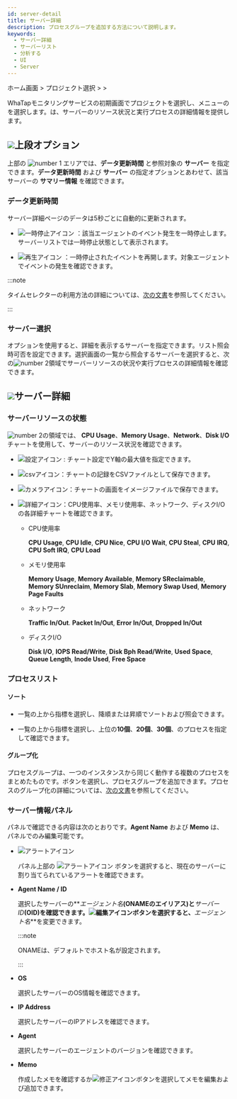 ```yaml
---
id: server-detail
title: サーバー詳細
description: プロセスグループを追加する方法について説明します。
keywords:
  - サーバー詳細
  - サーバーリスト
  - 分析する
  - UI
  - Server
---
```


ホーム画面 &gt; プロジェクト選択 &gt; <Cmdname sid="side_serverList" className="uitext" /> &gt; <Cmdname sid="side_serverDetail" className="uitext" />

WhaTapモニタリングサービスの初期画面でプロジェクトを選択し、<Cmdname sid="side_serverList" className="uitext" />メニューの<Cmdname sid="side_serverDetail" className="uitext" />を選択します。<Cmdname sid="side_serverDetail" className="uitext" />は、サーバーのリソース状況と実行プロセスの詳細情報を提供します。

<ImgLang img='server-detail.png' desc='서버 상세 sc'/>

## ![](/img/number-01.png)上段オプション

上部の ![number 1](/img/number-01.png) エリアでは、**データ更新時間** と参照対象の **サーバー** を指定できます。**データ更新時間** および **サーバー** の指定オプションとあわせて、該当サーバーの **サマリー情報** を確認できます。

### データ更新時間

サーバー詳細ページのデータは5秒ごとに自動的に更新されます。 

- ![一時停止アイコン](/img/ic-pause-green.svg) <Cmdname sid="paused_agent" className="uitext" />：該当エージェントのイベント発生を一時停止します。サーバーリストでは一時停止状態として表示されます。

- ![再生アイコン](/img/ic-play-grn.svg) <Cmdname sid="resume_agent" className="uitext" />：一時停止されたイベントを再開します。対象エージェントでイベントの発生を確認できます。

:::note 

タイムセレクターの利用方法の詳細については、[次の文書](usage-ui#timeselector)を参照してください。

:::

### サーバー選択

<Cmdname sid="select_server" className="uitext" />オプションを使用すると、詳細を表示するサーバーを指定できます。リスト照会時<Cmdname sid="DSC09486" className="uitext" />可否を設定できます。選択画面の一覧から照会するサーバーを選択すると、次の![number 2](/img/number-02.png)領域でサーバーリソースの状況や実行プロセスの詳細情報を確認できます。

## ![](/img/number-02.png)サーバー詳細

### サーバーリソースの状態

![number 2](/img/number-02.png)の領域では、 **CPU Usage**、**Memory Usage**、**Network**、**Disk I/O**チャートを使用して、サーバーのリソース状況を確認できます。

- ![設定アイコン](/img/ic-setting.svg) : チャート設定でY軸の最大値を指定できます。 

- ![csvアイコン](/img/ico-download.svg)：チャートの記録をCSVファイルとして保存できます。

- ![カメラアイコン](/img/ic-camera.svg)：チャートの画面をイメージファイルで保存できます。

- ![詳細アイコン](/img/ic-zoom-in.svg)：CPU使用率、メモリ使用率、ネットワーク、ディスクI/Oの各詳細チャートを確認できます。 

  - CPU使用率

    **CPU Usage**, **CPU Idle**, **CPU Nice**, **CPU I/O Wait**, **CPU Steal**, **CPU IRQ**, **CPU Soft IRQ**, **CPU Load**

  - メモリ使用率

    **Memory Usage**, **Memory Available**, **Memory SReclaimable**, **Memory SUnreclaim**, **Memory Slab**, **Memory Swap Used**, **Memory Page Faults**

  - ネットワーク

    **Traffic In/Out**. **Packet In/Out**, **Error In/Out**, **Dropped In/Out**

  - ディスクI/O

    **Disk I/O**, **IOPS Read/Write**, **Disk Bph Read/Write**, **Used Space**, **Queue Length**, **Inode Used**, **Free Space**

### プロセスリスト

#### ソート

- <Cmdname sid="sms_summary_process" className="uitext" />一覧の上から指標を選択し、降順または昇順でソートおよび照会できます。

- <Cmdname sid="sms_summary_process" className="uitext" />一覧の上から指標を選択し、上位の**10個**、**20個**、**30個**、<Cmdname sid="all" className="uitext" />のプロセスを指定して確認できます。

#### グループ化

プロセスグループは、一つのインスタンスから同じく動作する複数のプロセスをまとめたものです。<Cmdname sid="groupby" className="uitext" />ボタンを選択し、プロセスグループを追加できます。プロセスのグループ化の詳細については、[次の文書](server-detail-process-group)を参照してください。

### サーバー情報パネル

<Cmdname sid="server_info" className="uitext" /> パネルで確認できる内容は次のとおりです。**Agent Name** および **Memo** は、<Cmdname sid="server_info" className="uitext" /> パネルでのみ編集可能です。

- ![アラートアイコン](/img/ic-alert.svg) <Cmdname sid="server_alert_list" className="uitext" />

  <Cmdname sid="server_info" className="uitext" /> パネル上部の ![アラートアイコン](/img/ic-alert.svg) <Cmdname sid="server_alert_list" className="uitext" /> ボタンを選択すると、現在のサーバーに割り当てられているアラートを確認できます。

- **Agent Name / ID**

  選択したサーバーの**_エージェント名_**(ONAMEのエイリアス)と**_サーバーID_**(OID)を確認できます。![編集アイコン](/img/ic-edit.svg)ボタンを選択すると、**_エージェント名_**を変更できます。 

  :::note

  ONAMEは、デフォルトでホスト名が設定されます。 

  :::

- **OS**

  選択したサーバーのOS情報を確認できます。

- **IP Address**

  選択したサーバーのIPアドレスを確認できます。

- **Agent**

  選択したサーバーのエージェントのバージョンを確認できます。

- **Memo**

  作成したメモを確認するか![修正アイコン](/img/ic-edit.svg)ボタンを選択してメモを編集および追加できます。
